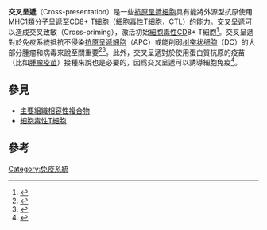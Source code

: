 '''交叉呈遞'''（Cross-presentation）是一些[[抗原呈遞細胞|抗原呈遞細胞]]具有能將外源型抗原使用MHC1類分子呈遞至[[細胞毒性T細胞|CD8+ T細胞]]（細胞毒性T細胞，CTL）的能力。交叉呈遞可以造成交叉致敏（Cross-priming），激活初始[[細胞毒性|細胞毒性]]CD8+ T細胞<ref>{{cite journal|url=http://www.nature.com/ni/journal/v7/n4/full/ni0406-363.html|title=Cross-priming|last=Bevan|first=Michael J.|journal=Nature Immunology|publisher=Nature Publishing Group|volume=7|pages=363–365|doi=10.1038/ni0406-363|year=2006|pmid=16550200|issue=4|access-date=2016-10-30|archive-date=2009-04-16|archive-url=https://web.archive.org/web/20090416044208/http://www.nature.com/ni/journal/v7/n4/full/ni0406-363.html|dead-url=no}}</ref>。交叉呈遞對於免疫系統抵抗不侵染[[抗原呈遞細胞|抗原呈遞細胞]]（APC）或能削弱[[树突状细胞|树突状细胞]]（DC）的大部分腫瘤和病毒來說至關重要<ref name="Heath">{{cite journal | last1 = Heath | first1 = WR | last2 = Carbone | first2 = FR | year = 2001 | title = Cross-presentation in viral immunity and self-tolerance | url = | journal = Nat Rev Immunol | volume = 1 | issue = 2| pages = 126–34 | doi=10.1038/35100512| pmid = 11905820 }}</ref><ref>{{cite journal | last1 = Rock | first1 = KL | year = 1996 | title = A new foreign policy: MHC class I molecules monitor the outside world | url = | journal = Immunol. Today | volume = 17 | issue = 3| pages = 131–7 | doi=10.1016/0167-5699(96)80605-0| pmid = 8820271 }}</ref>。此外，交叉呈遞對於使用蛋白質抗原的疫苗（比如[[腫瘤疫苗|腫瘤疫苗]]）接種來說也是必要的，因爲交叉呈遞可以誘導細胞免疫<ref>{{cite journal | last1 = Melief | first1 = CJ | year = 2003 | title = Mini-review: Regulation of cytotoxic T lymphocyte responses by dendritic cells: peaceful coexistence of cross-priming and direct priming? | url = | journal = Eur J Immunol | volume = 33 | issue = 10| pages = 2645–54 | doi=10.1002/eji.200324341| pmid = 14515248 }}</ref>。

==參見==
*[[主要組織相容性複合物|主要組織相容性複合物]]
*[[細胞毒性T細胞|細胞毒性T細胞]]

==參考==
{{reflist}}

[[Category:免疫系統|Category:免疫系統]]